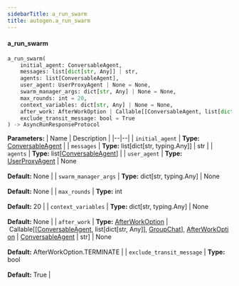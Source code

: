 ```yaml
---
sidebarTitle: a_run_swarm
title: autogen.a_run_swarm
---
```


<code class="doc-symbol doc-symbol-heading doc-symbol-function"></code>
#### a_run_swarm

```python
a_run_swarm(
    initial_agent: ConversableAgent,
    messages: list[dict[str, Any]] | str,
    agents: list[ConversableAgent],
    user_agent: UserProxyAgent | None = None,
    swarm_manager_args: dict[str, Any] | None = None,
    max_rounds: int = 20,
    context_variables: dict[str, Any] | None = None,
    after_work: AfterWorkOption | Callable[[ConversableAgent, list[dict[str, Any]], GroupChat], AfterWorkOption | ConversableAgent | str] | None = AfterWorkOption.TERMINATE,
    exclude_transit_message: bool = True
) -> AsyncRunResponseProtocol
```

    

<b>Parameters:</b>
| Name | Description |
|--|--|
| `initial_agent` | **Type:** [ConversableAgent](/docs/api-reference/autogen/ConversableAgent) |
| `messages` | **Type:** list[dict[str, typing.Any]] \| str |
| `agents` | **Type:** list[[ConversableAgent](/docs/api-reference/autogen/ConversableAgent)] |
| `user_agent` | **Type:** [UserProxyAgent](/docs/api-reference/autogen/UserProxyAgent) \| None<br/><br/>**Default:** None |
| `swarm_manager_args` | **Type:** dict[str, typing.Any] \| None<br/><br/>**Default:** None |
| `max_rounds` | **Type:** int<br/><br/>**Default:** 20 |
| `context_variables` | **Type:** dict[str, typing.Any] \| None<br/><br/>**Default:** None |
| `after_work` | **Type:** [AfterWorkOption](/docs/api-reference/autogen/AfterWorkOption) \| Callable[[[ConversableAgent](/docs/api-reference/autogen/ConversableAgent), list[dict[str, Any]], [GroupChat](/docs/api-reference/autogen/GroupChat)], [AfterWorkOption](/docs/api-reference/autogen/AfterWorkOption) \| [ConversableAgent](/docs/api-reference/autogen/ConversableAgent) \| str] \| None<br/><br/>**Default:** AfterWorkOption.TERMINATE |
| `exclude_transit_message` | **Type:** bool<br/><br/>**Default:** True |

<br />